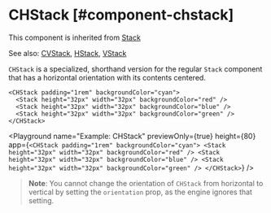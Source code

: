 
# CHStack [#component-chstack]

This component is inherited from [Stack](./Stack.mdx)

See also: [CVStack](./CVStack.mdx), [HStack](./HStack.mdx), [VStack](./VStack.mdx)

`CHStack` is a specialized, shorthand version for the regular `Stack` component that has a horizontal orientation with its contents centered.

```ueml copy
<CHStack padding="1rem" backgroundColor="cyan">
  <Stack height="32px" width="32px" backgroundColor="red" />
  <Stack height="32px" width="32px" backgroundColor="blue" />
  <Stack height="32px" width="32px" backgroundColor="green" />
</CHStack>
```

<Playground
  name="Example: CHStack"
  previewOnly={true}
  height={80}
  app={`
    <CHStack padding="1rem" backgroundColor="cyan">
      <Stack height="32px" width="32px" backgroundColor="red" />
      <Stack height="32px" width="32px" backgroundColor="blue" />
      <Stack height="32px" width="32px" backgroundColor="green" />
    </CHStack>
  `}
/>

> **Note**: You cannot change the orientation of `CHStack` from horizontal to vertical by setting the `orientation` prop, as the engine ignores that setting.


